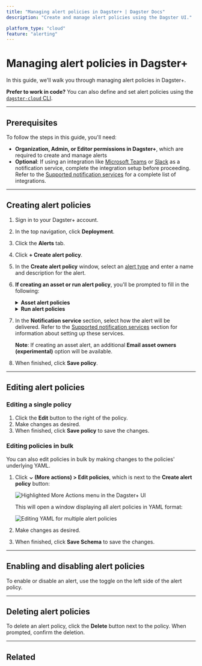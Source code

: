 ```yaml
---
title: "Managing alert policies in Dagster+ | Dagster Docs"
description: "Create and manage alert policies using the Dagster UI."

platform_type: "cloud"
feature: "alerting"
---
```


# Managing alert policies in Dagster+

<ApplicableDagsterProduct />

In this guide, we'll walk you through managing alert policies in Dagster+.

**Prefer to work in code?** You can also define and set alert policies using the [`dagster-cloud` CLI](/dagster-plus/managing-deployments/alerts/managing-alerts-cli).

---

## Prerequisites

To follow the steps in this guide, you'll need:

- **Organization, Admin, or Editor permissions in Dagster+**, which are required to create and manage alerts
- **Optional**: If using an integration like [Microsoft Teams](/dagster-plus/managing-deployments/alerts/microsoft-teams) or [Slack](/dagster-plus/managing-deployments/alerts/slack) as a notification service, complete the integration setup before proceeding. Refer to the [Supported notification services](/dagster-plus/managing-deployments/alerts#supported-notification-services) for a complete list of integrations.

---

## Creating alert policies

1. Sign in to your Dagster+ account.

2. In the top navigation, click **Deployment**.

3. Click the **Alerts** tab.

4. Click **+ Create alert policy**.

5. In the **Create alert policy** window, select an [alert type](/dagster-plus/managing-deployments/alerts#alert-policy-types) and enter a name and description for the alert.

6. **If creating an asset or run alert policy**, you'll be prompted to fill in the following:

   <details>
     <summary>
       <strong>Asset alert policies</strong>
     </summary>
     <ul>
       <li>
         <strong>Target</strong> - Select the assets that the alert targets:
         <ul>
           <li>
             <strong>All assets</strong> - All assets in the deployment
           </li>
           <li>
             <strong>Group</strong> - All assets in a specific asset group in
             the deployment
           </li>
           <li>
             <strong>Asset key</strong> - A specific asset key in the deployment
           </li>
         </ul>
       </li>
       <li>
         <strong>Events</strong> - Select the event(s) that should trigger the
         alert. For example: asset materialization failure, asset check passed.
       </li>
     </ul>
   </details>

   <details>
     <summary>
       <strong>Run alert policies</strong>
     </summary>
     <ul>
       <li>
         <strong>Tags</strong> - Add tag(s) for the alert policy. Jobs with
         these tags will trigger the alert. For example:{" "}
         <code>level:critical</code> or <code>team:sales</code>
       </li>
       <li>
         <strong>Events</strong> - Select whether the alert should trigger on
         job success, failure, or both
       </li>
     </ul>
   </details>

7. In the **Notification service** section, select how the alert will be delivered. Refer to the [Supported notification services](/dagster-plus/managing-deployments/alerts#supported-notification-services) section for information about setting up these services.

   **Note**: If creating an asset alert, an additional **Email asset owners (experimental)** option will be available.

8. When finished, click **Save policy**.

---

## Editing alert policies

### Editing a single policy

1. Click the **Edit** button to the right of the policy.
2. Make changes as desired.
3. When finished, click **Save policy** to save the changes.

### Editing policies in bulk

You can also edit policies in bulk by making changes to the policies' underlying YAML.

1. Click **⌄ (More actions) > Edit policies**, which is next to the **Create alert policy** button:

   <!-- ![Highlighted More Actions menu in the Dagster+ UI](/images/dagster-cloud/alerts/more-actions-menu.png) -->

   <Image
   alt="Highlighted More Actions menu in the Dagster+ UI"
   src="/images/dagster-cloud/alerts/more-actions-menu.png"
   width={1920}
   height={474}
   />

   This will open a window displaying all alert policies in YAML format:

   <!-- ![Editing YAML for multiple alert policies](/images/dagster-cloud/alerts/edit-multiple-policies.png) -->

   <Image
   alt="Editing YAML for multiple alert policies"
   src="/images/dagster-cloud/alerts/edit-multiple-policies.png"
   width={2018}
   height={1242}
   />

2. Make changes as desired.

3. When finished, click **Save Schema** to save the changes.

---

## Enabling and disabling alert policies

To enable or disable an alert, use the toggle on the left side of the alert policy.

---

## Deleting alert policies

To delete an alert policy, click the **Delete** button next to the policy. When prompted, confirm the deletion.

---

## Related

<ArticleList>
  <ArticleListItem
    title="Dagster+ alerts"
    href="/dagster-plus/managing-deployments/alerts"
  ></ArticleListItem>
  <ArticleListItem
    title="Managing alerts using the dagster-cloud CLI"
    href="/dagster-plus/managing-deployments/alerts/managing-alerts-cli"
  ></ArticleListItem>
  <ArticleListItem
    title="Deployment settings"
    href="/dagster-plus/managing-deployments/deployment-settings-reference"
  ></ArticleListItem>
  <ArticleListItem
    title="dagster-cloud CLI"
    href="/dagster-plus/managing-deployments/dagster-cloud-cli"
  ></ArticleListItem>
  <ArticleListItem
    title="dagster_cloud.yaml"
    href="/dagster-plus/managing-deployments/dagster-cloud-yaml"
  ></ArticleListItem>
</ArticleList>

